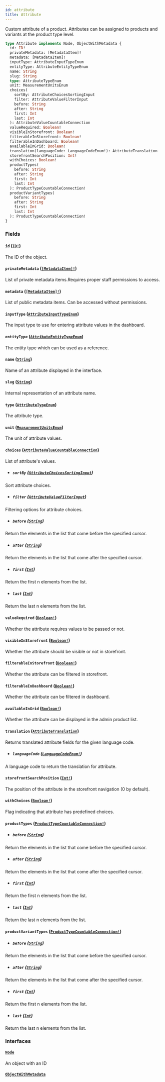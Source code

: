 ```yaml
---
id: attribute
title: Attribute
---
```


Custom attribute of a product. Attributes can be assigned to products and variants at the product type level.

```graphql
type Attribute implements Node, ObjectWithMetadata {
  id: ID!
  privateMetadata: [MetadataItem]!
  metadata: [MetadataItem]!
  inputType: AttributeInputTypeEnum
  entityType: AttributeEntityTypeEnum
  name: String
  slug: String
  type: AttributeTypeEnum
  unit: MeasurementUnitsEnum
  choices(
    sortBy: AttributeChoicesSortingInput
    filter: AttributeValueFilterInput
    before: String
    after: String
    first: Int
    last: Int
  ): AttributeValueCountableConnection
  valueRequired: Boolean!
  visibleInStorefront: Boolean!
  filterableInStorefront: Boolean!
  filterableInDashboard: Boolean!
  availableInGrid: Boolean!
  translation(languageCode: LanguageCodeEnum!): AttributeTranslation
  storefrontSearchPosition: Int!
  withChoices: Boolean!
  productTypes(
    before: String
    after: String
    first: Int
    last: Int
  ): ProductTypeCountableConnection!
  productVariantTypes(
    before: String
    after: String
    first: Int
    last: Int
  ): ProductTypeCountableConnection!
}
```

### Fields

#### `id` ([`ID!`](../../../developer/api-reference/scalars/id))

The ID of the object.

#### `privateMetadata` ([`[MetadataItem]!`](../../../developer/api-reference/objects/metadata-item))

List of private metadata items.Requires proper staff permissions to access.

#### `metadata` ([`[MetadataItem]!`](../../../developer/api-reference/objects/metadata-item))

List of public metadata items. Can be accessed without permissions.

#### `inputType` ([`AttributeInputTypeEnum`](../../../developer/api-reference/enums/attribute-input-type-enum))

The input type to use for entering attribute values in the dashboard.

#### `entityType` ([`AttributeEntityTypeEnum`](../../../developer/api-reference/enums/attribute-entity-type-enum))

The entity type which can be used as a reference.

#### `name` ([`String`](../../../developer/api-reference/scalars/string))

Name of an attribute displayed in the interface.

#### `slug` ([`String`](../../../developer/api-reference/scalars/string))

Internal representation of an attribute name.

#### `type` ([`AttributeTypeEnum`](../../../developer/api-reference/enums/attribute-type-enum))

The attribute type.

#### `unit` ([`MeasurementUnitsEnum`](../../../developer/api-reference/enums/measurement-units-enum))

The unit of attribute values.

#### `choices` ([`AttributeValueCountableConnection`](../../../developer/api-reference/objects/attribute-value-countable-connection))

List of attribute's values.

- ##### `sortBy` ([`AttributeChoicesSortingInput`](../../../developer/api-reference/inputs/attribute-choices-sorting-input))

Sort attribute choices.

- ##### `filter` ([`AttributeValueFilterInput`](../../../developer/api-reference/inputs/attribute-value-filter-input))

Filtering options for attribute choices.

- ##### `before` ([`String`](../../../developer/api-reference/scalars/string))

Return the elements in the list that come before the specified cursor.

- ##### `after` ([`String`](../../../developer/api-reference/scalars/string))

Return the elements in the list that come after the specified cursor.

- ##### `first` ([`Int`](../../../developer/api-reference/scalars/int))

Return the first n elements from the list.

- ##### `last` ([`Int`](../../../developer/api-reference/scalars/int))

Return the last n elements from the list.

#### `valueRequired` ([`Boolean!`](../../../developer/api-reference/scalars/boolean))

Whether the attribute requires values to be passed or not.

#### `visibleInStorefront` ([`Boolean!`](../../../developer/api-reference/scalars/boolean))

Whether the attribute should be visible or not in storefront.

#### `filterableInStorefront` ([`Boolean!`](../../../developer/api-reference/scalars/boolean))

Whether the attribute can be filtered in storefront.

#### `filterableInDashboard` ([`Boolean!`](../../../developer/api-reference/scalars/boolean))

Whether the attribute can be filtered in dashboard.

#### `availableInGrid` ([`Boolean!`](../../../developer/api-reference/scalars/boolean))

Whether the attribute can be displayed in the admin product list.

#### `translation` ([`AttributeTranslation`](../../../developer/api-reference/objects/attribute-translation))

Returns translated attribute fields for the given language code.

- ##### `languageCode` ([`LanguageCodeEnum!`](../../../developer/api-reference/enums/language-code-enum))

A language code to return the translation for attribute.

#### `storefrontSearchPosition` ([`Int!`](../../../developer/api-reference/scalars/int))

The position of the attribute in the storefront navigation (0 by default).

#### `withChoices` ([`Boolean!`](../../../developer/api-reference/scalars/boolean))

Flag indicating that attribute has predefined choices.

#### `productTypes` ([`ProductTypeCountableConnection!`](../../../developer/api-reference/objects/product-type-countable-connection))

- ##### `before` ([`String`](../../../developer/api-reference/scalars/string))

Return the elements in the list that come before the specified cursor.

- ##### `after` ([`String`](../../../developer/api-reference/scalars/string))

Return the elements in the list that come after the specified cursor.

- ##### `first` ([`Int`](../../../developer/api-reference/scalars/int))

Return the first n elements from the list.

- ##### `last` ([`Int`](../../../developer/api-reference/scalars/int))

Return the last n elements from the list.

#### `productVariantTypes` ([`ProductTypeCountableConnection!`](../../../developer/api-reference/objects/product-type-countable-connection))

- ##### `before` ([`String`](../../../developer/api-reference/scalars/string))

Return the elements in the list that come before the specified cursor.

- ##### `after` ([`String`](../../../developer/api-reference/scalars/string))

Return the elements in the list that come after the specified cursor.

- ##### `first` ([`Int`](../../../developer/api-reference/scalars/int))

Return the first n elements from the list.

- ##### `last` ([`Int`](../../../developer/api-reference/scalars/int))

Return the last n elements from the list.

### Interfaces

#### [`Node`](../../../developer/api-reference/interfaces/node)

An object with an ID

#### [`ObjectWithMetadata`](../../../developer/api-reference/interfaces/object-with-metadata)
